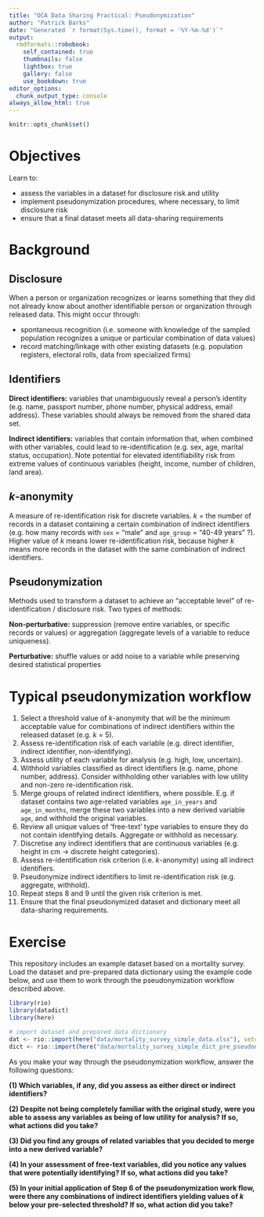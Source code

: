 ```yaml
---
title: "OCA Data Sharing Practical: Pseudonymization"
author: "Patrick Barks"
date: "Generated `r format(Sys.time(), format = '%Y-%m-%d')`"
output: 
  rmdformats::robobook:
    self_contained: true
    thumbnails: false
    lightbox: true
    gallery: false
    use_bookdown: true
editor_options: 
  chunk_output_type: console
always_allow_html: true
---
```


```r
knitr::opts_chunk$set()
```

# Objectives

Learn to:

- assess the variables in a dataset for disclosure risk and utility
- implement pseudonymization procedures, where necessary, to limit disclosure
risk
- ensure that a final dataset meets all data-sharing requirements

# Background

## Disclosure

When a person or organization recognizes or learns something that they did not
already know about another identifiable person or organization through released
data. This might occur through:

- spontaneous recognition (i.e. someone with knowledge of the sampled population
recognizes a unique or particular combination of data values)
- record matching/linkage with other existing datasets (e.g. population
registers, electoral rolls, data from specialized firms)

## Identifiers

**Direct identifiers:** variables that unambiguously reveal a person’s identity
(e.g. name, passport number, phone number, physical address, email address). These
variables should always be removed from the shared data set.

**Indirect identifiers:** variables that contain information that, when combined
with other variables, could lead to re-identification (e.g. sex, age, marital
status, occupation). Note potential for elevated identifiability risk from
extreme values of continuous variables (height, income, number of children, land
area).

## *k*-anonymity

A measure of re-identification risk for discrete variables. *k* = the number of
records in a dataset containing a certain combination of indirect identifiers
(e.g. how many records with `sex` = "male" and `age_group` = "40-49 years" ?).
Higher value of *k* means lower re-identification risk, because higher *k* means
more records in the dataset with the same combination of indirect identifiers.

## Pseudonymization

Methods used to transform a dataset to achieve an “acceptable level” of
re-identification / disclosure risk. Two types of methods:

**Non-perturbative:** suppression (remove entire variables, or specific records
or values) or aggregation (aggregate levels of a variable to reduce uniqueness).

**Perturbative:** shuffle values or add noise to a variable while preserving
desired statistical properties

# Typical pseudonymization workflow

1. Select a threshold value of *k*-anonymity that will be the minimum
acceptable value for combinations of indirect identifiers within the released
dataset (e.g. *k* = 5).
2. Assess re-identification risk of each variable (e.g. direct identifier,
indirect identifier, non-identifying).
3. Assess utility of each variable for analysis (e.g. high, low, uncertain).
4. Withhold variables classified as direct identifiers (e.g. name, phone number,
address). Consider withholding other variables with low utility and non-zero
re-identification risk.
5. Merge groups of related indirect identifiers, where possible. E.g. if dataset
contains two age-related variables `age_in_years` and `age_in_months`, merge
these two variables into a new derived variable `age`, and withhold the original
variables.
6. Review all unique values of 'free-text' type variables to ensure they do not
contain identifying details. Aggregate or withhold as necessary.
7. Discretise any indirect identifiers that are continuous variables (e.g.
height in cm -> discrete height categories).
8. Assess re-identification risk criterion (i.e. *k*-anonymity) using all
indirect identifiers.
9. Pseudonymize indirect identifiers to limit re-identification risk (e.g.
aggregate, withhold).
10. Repeat steps 8 and 9 until the given risk criterion is met.
11. Ensure that the final pseudonymized dataset and dictionary meet all
data-sharing requirements.

# Exercise

This repository includes an example dataset based on a mortality survey. Load
the dataset and pre-prepared data dictionary using the example code below, and
use them to work through the pseudonymization workflow described above.

```r
library(rio)
library(datadict)
library(here)

# import dataset and prepared data dictionary
dat <- rio::import(here("data/mortality_survey_simple_data.xlsx"), setclass = "tbl")
dict <- rio::import(here("data/mortality_survey_simple_dict_pre_pseudonym.xlsx"), setclass = "tbl")
```

As you make your way through the pseudonymization workflow, answer the following
questions:

**(1) Which variables, if any, did you assess as either direct or indirect
identifiers?**

**(2) Despite not being completely familiar with the original study, were you
able to assess any variables as being of low utility for analysis? If so, what
actions did you take?**

**(3) Did you find any groups of related variables that you decided to merge
into a new derived variable?**

**(4) In your assessment of free-text variables, did you notice any values that
were potentially identifying? If so, what actions did you take?**

**(5) In your initial application of Step 6 of the pseudonymization work flow,
were there any combinations of indirect identifiers yielding values of *k* below
your pre-selected threshold? If so, what action did you take?**

